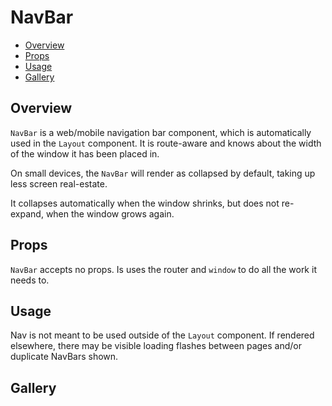 
# NavBar

- [Overview](#overview)
- [Props](#props)
- [Usage](#usage)
- [Gallery](#gallery)

## Overview

`NavBar` is a web/mobile navigation bar component, which is automatically used
in the `Layout` component. It is route-aware and knows about the width of
the window it has been placed in.

On small devices, the `NavBar` will render as collapsed by default, taking up
less screen real-estate.

It collapses automatically when the window shrinks, but does not re-expand, when
the window grows again.

## Props

`NavBar` accepts no props. Is uses the router and `window` to do all the work
it needs to.

## Usage

Nav is not meant to be used outside of the `Layout` component. If rendered
elsewhere, there may be visible loading flashes between pages and/or duplicate
NavBars shown.

## Gallery

<Story id="navbar--basic" />
